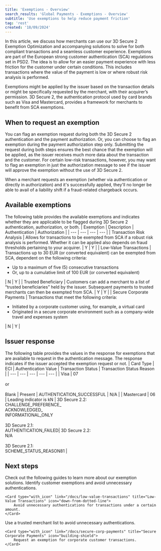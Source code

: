 ```yaml
---
title: 'Exemptions - Overview'
search_results: 'Global Payments - Exemptions - Overview'
subtitle: 'Use exemptions to help reduce payment friction'
tag: 'rest'
created: '18/09/2024'
---
```


In this article, we discuss how merchants can use our 3D Secure 2 Exemption Optimization and accompanying solutions to solve for both compliant transactions and a seamless customer experience. Exemptions are part of the European strong customer authentication (SCA) regulations set in <Tooltip content="Payment Services Directive 2">PSD2</Tooltip>. The idea is to allow for an easier payment experience with less friction for the customer under certain conditions. This includes transactions where the value of the payment is low or where robust risk analysis is performed.

Exemptions might be applied by the issuer based on the transaction details or might be specifically requested by the merchant, with their acquirer’s permission. 3D Secure 2, the authentication protocol used by card brands such as Visa and Mastercard, provides a framework for merchants to benefit from SCA exemptions.

## When to request an exemption
You can flag an exemption request during both the 3D Secure 2 authentication and the payment authorization. Or, you can choose to flag an exemption during the payment authorization step only. Submitting the request during both steps ensures the best chance that the exemption will be applied, as the issuer receives much more data about the transaction and the customer. For certain low-risk transactions, however, you may want to flag an exemption in just the authorization message to see if the issuer will approve the exemption without the use of 3D Secure 2.

<Infobox>
  When a merchant requests an exemption (whether via authentication or directly in authorization) and it's successfully applied, they'll no longer be able to avail of a liability shift if a fraud-related chargeback occurs.
</Infobox>

## Available exemptions
The following table provides the available exemptions and indicates whether they are applicable to be flagged during 3D Secure 2 authentication, authorization, or both.
| Exemption | Description | Authentication | Authorization |
| --- | --- | --- | --- |
| Transaction Risk Analysis | Allows for transactions to be exempted from SCA if a robust risk analysis is performed. Whether it can be applied also depends on fraud thresholds pertaining to your acquirer. | Y | Y   |
| Low-Value Transactions | Transactions up to 30 EUR (or converted equivalent) can be exempted from SCA, dependent on the following criteria:<ul><li>Up to a maximum of five (5) consecutive transactions</li><li>Or, up to a cumulative limit of 100 EUR (or converted equivalent)</li></ul> | N | Y   |
| Trusted Beneficiary | Customers can add a merchant to a list of “trusted beneficiaries” held by the issuer. Subsequent payments to trusted merchants can then be exempted from SCA. | Y | Y   |
| Secure Corporate Payments | Transactions that meet the following criteria:<ul><li>Initiated by a corporate customer using, for example, a virtual card</li><li>Originated in a secure corporate environment such as a company-wide travel and expenses system</li></ul> | N | Y   |

## Issuer response
The following table provides the values in the response for exemptions that are available to request in the authentication message. The response indicates if the issuer accepted the exemption request or not.
| Card Type | ECI | Authentication Value | Transaction Status | Transaction Status Reason |
| --- | --- | --- | --- | --- |
| Visa | 07 <br/><br/> or <br/><br/> Blank | Present | AUTHENTICATION_SUCCESSFUL   | N/A   |
| Mastercard | 06 | Leading indicator is kN | 3D Secure 2.2: <br/> CHALLENGE_PREFERENCE_ <br/> ACKNOWLEDGED_ <br/> INFORMATIONAL_ONLY <br/><br/> 3D Secure 2.1: <br/> AUTHENTICATION_FAILED| 3D Secure 2.2: <br/> N/A <br/><br/> 3D Secure 2.1: <br/> SCHEME_STATUS_REASON81 |

## Next steps
Check out the following guides to learn more about our exemption solutions.
<CardsGroup type="with_icon">
    <Card type="with_icon" link="/docs/TRA" title="Transaction Risk Analysis" icon="magnifying-glass-chart">
        Identify customer exemptions and avoid unnecessary authentications.
    </Card>

    <Card type="with_icon" link="/docs/low-value-transactions" title="Low-Value Transactions" icon="down-from-dotted-line">
        Avoid unnecessary authentications for transactions under a certain amount.
    </Card>
</CardsGroup>

<CardsGroup type="with_icon">
    <Card type="with_icon" link="/docs/trusted-beneficiary" title="Trusted Beneficiary" icon="list-check">
        Use a trusted merchant list to avoid unnecessary authentications.
    </Card>
  
    <Card type="with_icon" link="/docs/secure-corp-payments" title="Secure Corporate Payments" icon="building-shield">
        Request an exemption for corporate customer transactions.
    </Card>
</CardsGroup>
